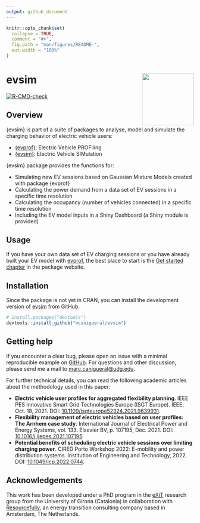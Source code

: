 ```yaml
---
output: github_document
---
```


<!-- README.md is generated from README.Rmd. Please edit that file -->

```r
knitr::opts_chunk$set(
  collapse = TRUE,
  comment = "#>",
  fig.path = "man/figures/README-",
  out.width = "100%"
)
```

# evsim <a href='https://mcanigueral.github.io/evsim/'><img src='man/figures/logo.png' align="right" height="139" /></a>

<!-- badges: start -->
<!-- [![CRAN status](https://www.r-pkg.org/badges/version/evsim)](https://cran.r-project.org/package=evsim) -->
[![R-CMD-check](https://github.com/mcanigueral/evsim/actions/workflows/R-CMD-check.yaml/badge.svg)](https://github.com/mcanigueral/evsim/actions/workflows/R-CMD-check.yaml)
<!-- badges: end -->

## Overview

{evsim} is part of a suite of packages to analyse, model and simulate the charging behavior of electric vehicle users:

* [{evprof}](https://mcanigueral.github.io/evprof/): Electric Vehicle PROFiling
* [{evsim}](https://mcanigueral.github.io/evsim/): Electric Vehicle SIMulation

{evsim} package provides the functions for:

* Simulating new EV sessions based on Gaussian Mixture Models created with package {evprof}
* Calculating the power demand from a data set of EV sessions in a specific time resolution
* Calculating the occupancy (number of vehicles connected) in a specific time resolution
* Including the EV model inputs in a Shiny Dashboard (a Shiny module is provided)


## Usage

If you have your own data set of EV charging sessions or you have already built your EV model with [evprof](https://mcanigueral.github.io/evprof/), the best place to start is the [Get started chapter](https://mcanigueral.github.io/evsim/articles/evsim.html) in the package website.


## Installation

Since the package is not yet in CRAN, you can install the development version of [evsim](https://github.com/mcanigueral/evsim/) from GitHub:

```r
# install.packages("devtools")
devtools::install_github("mcanigueral/evsim")
```


## Getting help

If you encounter a clear bug, please open an issue with a minimal reproducible example on [GitHub](https://github.com/mcanigueral/evsim/issues). For questions and other discussion, please send me a mail to [marc.canigueral@udg.edu](mailto:marc.canigueral@udg.edu).

For further technical details, you can read the following academic articles about the methodology used in this paper:

* **Electric vehicle user profiles for aggregated flexibility planning**. IEEE PES Innovative Smart Grid Technologies Europe (ISGT Europe). IEEE, Oct. 18, 2021. DOI: [10.1109/isgteurope52324.2021.9639931](10.1109/isgteurope52324.2021.9639931).
* **Flexibility management of electric vehicles based on user profiles: The Arnhem case study**. International Journal of Electrical Power and Energy Systems, vol. 133. Elsevier BV, p. 107195, Dec. 2021. DOI: [10.1016/j.ijepes.2021.107195](10.1016/j.ijepes.2021.107195).
* **Potential benefits of scheduling electric vehicle sessions over limiting charging power**. CIRED Porto Workshop 2022: E-mobility and power distribution systems. Institution of Engineering and Technology, 2022. DOI: [10.1049/icp.2022.0744](10.1049/icp.2022.0744).


## Acknowledgements

This work has been developed under a PhD program in the [eXiT](https://exit.udg.edu) research group from the University of Girona (Catalonia) in collaboration with [Resourcefully](https://resourcefully.nl/), an energy transition consulting company based in Amsterdam, The Netherlands.

